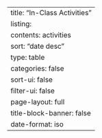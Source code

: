 ---
title: "In-Class Activities"
listing:
  contents: activities
  sort: "date desc"
  type: table
  categories: false
  sort-ui: false
  filter-ui: false
page-layout: full
title-block-banner: false
date-format: iso
---